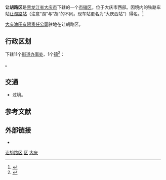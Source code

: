 {{Infobox China County
| county  = 让胡路区
| Photo = 
| Photoname=
| map = File:ChinaDaqingRanghulu.png
| map_caption = 让胡路区在大庆市的位置
| mapofstate = China Heilongjiang Daqing.svg
| state = 大庆市
| Pinyin   = 
| Belong = [[黑龙江省|黑龙江省]][[大庆市|大庆市]]
| Types= [[市辖区|市辖区]]
| admincode = 230604
| founded = 
| seat = 
| officerTitle= 区委书记
| officer=
| officerTitle2 = 区长
| officer2 = 刘彦军
| division = 7
| town= 1
| township=
| subdistrict = 6
| dialect = 东北官话
| post code = 163712
| phone code = 459
| coordinate = 
| area = 1394平方公里
| area land =  
| area water =  
| census yr = 2016
| pop = 47.9万人
| density = 
| GDP = 
| carlicense = 黑E
| web = http://www.dqrhl.gov.cn/
| web_title = 让胡路区政府网
}}

'''让胡路区'''是[[黑龙江省|黑龙江省]][[大庆市|大庆市]]下辖的一个[[市辖区|市辖区]]。位于大庆市西部。因境内的铁路车站[[大庆西站|让湖路站]]（注意“湖”与“胡”的不同。现车站更名为“大庆西站”）得名。<ref>{{Cite web|title=让胡路区人民政府网站|url=http://www.hljxh.net/dq_gov/rhl/|access-date=2012-12-29|archiveurl=https://web.archive.org/web/20120306070302/http://www.hljxh.net/dq_gov/rhl/|archivedate=2012-03-06|dead-url=no}}</ref>

[[大庆油田有限责任公司|大庆油田有限责任公司]]驻地在让胡路区。

== 行政区划 ==
{{PAGENAMEBASE}}下辖11个[[街道办事处|街道办事处]]、1个[[行政建制镇|镇]]<ref>{{PRC admin/ref sgc|23/06/04}}</ref>：

{{PRC admin/children|23/06/04}}。

== 交通 ==
* {{中国国道名|301}}过境。

== 参考文献 ==
{{reflist}}

== 外部链接 ==
* {{Official website|http://www.dqrhl.gov.cn/|name=大庆市让胡路区人民政府}}

{{让胡路区行政区划}}
{{大庆市行政区划}}
{{黑龙江行政区划}}

[[Category:让胡路区|]]
[[Category:大庆区县市|区]]
[[Category:黑龙江市辖区|大庆]]
